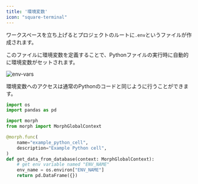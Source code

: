 ```yaml
---
title: '環境変数'
icon: "square-terminal"
---
```


ワークスペースを立ち上げるとプロジェクトのルートに`.env`というファイルが作成されます。

このファイルに環境変数を定義することで、Pythonファイルの実行時に自動的に環境変数がセットされます。

<img
    src="/assets/images/python-sql/python-env.png"
    alt="env-vars"
/>


環境変数へのアクセスは通常のPythonのコードと同じように行うことができます。

```python
import os
import pandas as pd

import morph
from morph import MorphGlobalContext

@morph.func(
    name="example_python_cell",
    description="Example Python cell",
)
def get_data_from_database(context: MorphGlobalContext):
    # get env variable named "ENV_NAME"
    env_name = os.environ["ENV_NAME"]
	return pd.DataFrame({})
```